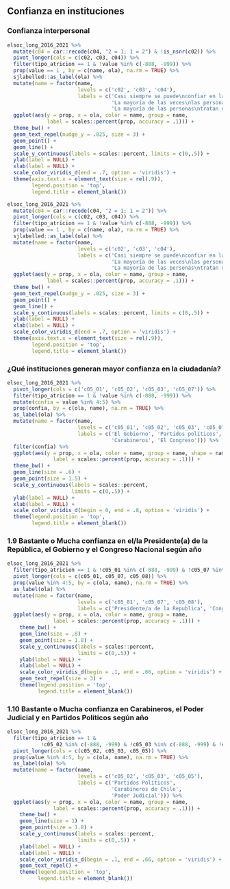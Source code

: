 
## Confianza en instituciones


### Confianza interpersonal

```r

elsoc_long_2016_2021 %>%
  mutate(c04 = car::recode(c04, "2 = 1; 1 = 2") & !is_nsnr(c02)) %>%
  pivot_longer(cols = c(c02, c03, c04)) %>% 
  filter(tipo_atricion == 1 & !value %in% c(-888, -999)) %>% 
  prop(value == 1 , by = c(name, ola), na.rm = TRUE) %>% 
  sjlabelled::as_label(ola) %>%
  mutate(name = factor(name, 
                       levels = c('c02', 'c03', 'c04'),
                       labels = c('Casi siempre se puede\nconfiar en las personas',
                                  'La mayoría de las veces\nlas personas tratan de\nayudar a los demás',
                                  'La mayoría de las personas\ntratan de ser justas'))) %>% 
  ggplot(aes(y = prop, x = ola, color = name, group = name,
             label = scales::percent(prop, accuracy = .1))) +
  theme_bw() + 
  geom_text_repel(nudge_y = .025, size = 3) +
  geom_point() + 
  geom_line() + 
  scale_y_continuous(labels = scales::percent, limits = c(0,.5)) +
  ylab(label = NULL) +
  xlab(label = NULL) +
  scale_color_viridis_d(end = .7, option = 'viridis') +
  theme(axis.text.x = element_text(size = rel(.9)),
        legend.position = 'top',
        legend.title = element_blank())
```

```r

elsoc_long_2016_2021 %>%
  mutate(c04 = car::recode(c04, "2 = 1; 1 = 2")) %>%
  pivot_longer(cols = c(c02, c03, c04)) %>% 
  filter(tipo_atricion == 1 & !value %in% c(-888, -999)) %>% 
  prop(value == 1 , by = c(name, ola), na.rm = TRUE) %>% 
  sjlabelled::as_label(ola) %>%
  mutate(name = factor(name, 
                       levels = c('c02', 'c03', 'c04'),
                       labels = c('Casi siempre se puede\nconfiar en las personas',
                                  'La mayoría de las veces\nlas personas tratan de\nayudar a los demás',
                                  'La mayoría de las personas\ntratan de ser justas'))) %>% 
  ggplot(aes(y = prop, x = ola, color = name, group = name,
             label = scales::percent(prop, accuracy = .1))) +
  theme_bw() + 
  geom_text_repel(nudge_y = .025, size = 3) +
  geom_point() + 
  geom_line() + 
  scale_y_continuous(labels = scales::percent, limits = c(0,.5)) +
  ylab(label = NULL) +
  xlab(label = NULL) +
  scale_color_viridis_d(end = .7, option = 'viridis') +
  theme(axis.text.x = element_text(size = rel(.9)),
        legend.position = 'top',
        legend.title = element_blank())

```

### ¿Qué instituciones generan mayor confianza en la ciudadanía?

```r

elsoc_long_2016_2021 %>% 
  pivot_longer(cols = c('c05_01', 'c05_02', 'c05_03', 'c05_07')) %>%
  filter(tipo_atricion == 1 & !value %in% c(-888, -999)) %>% 
  mutate(confia = value %in% 4:5) %>% 
  prop(confia, by = c(ola, name), na.rm = TRUE) %>% 
  as_label(ola) %>% 
  mutate(name = factor(name, 
                       levels = c('c05_01', 'c05_02', 'c05_03', 'c05_07'),
                       labels = c('El Gobierno', 'Partidos políticos', 
                                  'Carabineros', 'El Congreso'))) %>% 
  filter(confia) %>% 
  ggplot(aes(y = prop, x = ola, color = name, group = name, shape = name,
               label = scales::percent(prop, accuracy = .1))) +
  theme_bw() +
  geom_line(size = .6) +
  geom_point(size = 1.5) +
  scale_y_continuous(labels = scales::percent,
                     limits = c(0,.5)) +
  ylab(label = NULL) +
  xlab(label = NULL) +
  scale_color_viridis_d(begin = 0, end = .8, option = 'viridis') +
  theme(legend.position = 'top',
        legend.title = element_blank()) 


```

### 1.9 Bastante o Mucha confianza en el/la Presidente(a) de la República, el Gobierno y el Congreso Nacional según año

```r

elsoc_long_2016_2021 %>% 
  filter(tipo_atricion == 1 & !c05_01 %in% c(-888, -999) & !c05_07 %in% c(-888, -999) & !c05_08 %in% c(-888, -999)) %>% 
  pivot_longer(cols = c(c05_01, c05_07, c05_08)) %>% 
  prop(value %in% 4:5, by = c(ola, name), na.rm = TRUE) %>% 
  as_label(ola) %>% 
  mutate(name = factor(name, 
                       levels = c('c05_01', 'c05_07', 'c05_08'),
                       labels = c('Presidente/a de la Republica', 'Congreso Nacional', 'Gobierno de Chile'))) %>% 
  ggplot(aes(y = prop, x = ola, color = name, group = name,
               label = scales::percent(prop, accuracy = .1))) +
    theme_bw() +  
    geom_line(size = .8) +
    geom_point(size = 1.8) +
    scale_y_continuous(labels = scales::percent,
                       limits = c(0,.5)) +
    ylab(label = NULL) +
    xlab(label = NULL) +
    scale_color_viridis_d(begin = .1, end = .66, option = 'viridis') +
    geom_text_repel(size = 3) +
    theme(legend.position = 'top',
          legend.title = element_blank())

```

### 1.10 Bastante o Mucha confianza en Carabineros, el Poder Judicial y en Partidos Políticos según año

```r

elsoc_long_2016_2021 %>% 
  filter(tipo_atricion == 1 & 
           !c05_02 %in% c(-888, -999) & !c05_03 %in% c(-888, -999) & !c05_05 %in% c(-888, -999)) %>% 
  pivot_longer(cols = c(c05_02, c05_03, c05_05)) %>% 
  prop(value %in% 4:5, by = c(ola, name), na.rm = TRUE) %>% 
  as_label(ola) %>% 
  mutate(name = factor(name, 
                       levels = c('c05_02', 'c05_03', 'c05_05'),
                       labels = c('Partidos Políticos', 
                                  'Carabineros de Chile', 
                                  'Poder Judicial'))) %>%
  ggplot(aes(y = prop, x = ola, color = name, group = name,
               label = scales::percent(prop, accuracy = .1))) +
    theme_bw() +  
    geom_line(size = 1) +
    geom_point(size = 1.8) +
    scale_y_continuous(labels = scales::percent,
                       limits = c(0,.5)) +
    ylab(label = NULL) +
    xlab(label = NULL) +
    scale_color_viridis_d(begin = .1, end = .66, option = 'viridis') +
    geom_text_repel() +
    theme(legend.position = 'top',
          legend.title = element_blank())


```

